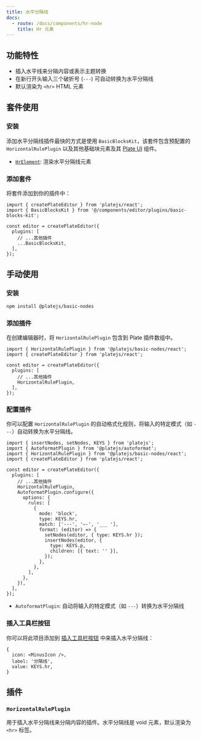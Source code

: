 ```yaml
---
title: 水平分隔线
docs:
  - route: /docs/components/hr-node
    title: Hr 元素
---
```


<ComponentPreview name="basic-blocks-demo" />

<PackageInfo>

## 功能特性

- 插入水平线来分隔内容或表示主题转换
- 在新行开头输入三个破折号 (`---`) 可自动转换为水平分隔线
- 默认渲染为 `<hr>` HTML 元素

</PackageInfo>

## 套件使用

<Steps>

### 安装

添加水平分隔线插件最快的方式是使用 `BasicBlocksKit`，该套件包含预配置的 `HorizontalRulePlugin` 以及其他基础块元素及其 [Plate UI](/docs/installation/plate-ui) 组件。

<ComponentSource name="basic-blocks-kit" />

- [`HrElement`](/docs/components/hr-node): 渲染水平分隔线元素

### 添加套件

将套件添加到你的插件中：

```tsx
import { createPlateEditor } from 'platejs/react';
import { BasicBlocksKit } from '@/components/editor/plugins/basic-blocks-kit';

const editor = createPlateEditor({
  plugins: [
    // ...其他插件
    ...BasicBlocksKit,
  ],
});
```

</Steps>

## 手动使用

<Steps>

### 安装

```bash
npm install @platejs/basic-nodes
```

### 添加插件

在创建编辑器时，将 `HorizontalRulePlugin` 包含到 Plate 插件数组中。

```tsx
import { HorizontalRulePlugin } from '@platejs/basic-nodes/react';
import { createPlateEditor } from 'platejs/react';

const editor = createPlateEditor({
  plugins: [
    // ...其他插件
    HorizontalRulePlugin,
  ],
});
```

### 配置插件

你可以配置 `HorizontalRulePlugin` 的自动格式化规则，将输入的特定模式（如 `---`）自动转换为水平分隔线。

```tsx
import { insertNodes, setNodes, KEYS } from 'platejs';
import { AutoformatPlugin } from '@platejs/autoformat';
import { HorizontalRulePlugin } from '@platejs/basic-nodes/react';
import { createPlateEditor } from 'platejs/react';

const editor = createPlateEditor({
  plugins: [
    // ...其他插件
    HorizontalRulePlugin,
    AutoformatPlugin.configure({
      options: {
        rules: [
          {
            mode: 'block',
            type: KEYS.hr,
            match: ['---', '—-', '___ '],
            format: (editor) => {
              setNodes(editor, { type: KEYS.hr });
              insertNodes(editor, {
                type: KEYS.p,
                children: [{ text: '' }],
              });
            },
          },
        ],
      },
    }),
  ],
});
```

- `AutoformatPlugin`: 自动将输入的特定模式（如 `---`）转换为水平分隔线

### 插入工具栏按钮

你可以将此项目添加到 [插入工具栏按钮](/docs/toolbar#insert-toolbar-button) 中来插入水平分隔线：

```tsx
{
  icon: <MinusIcon />,
  label: '分隔线',
  value: KEYS.hr,
}
```

</Steps>

## 插件

### `HorizontalRulePlugin`

用于插入水平分隔线来分隔内容的插件。水平分隔线是 void 元素，默认渲染为 `<hr>` 标签。